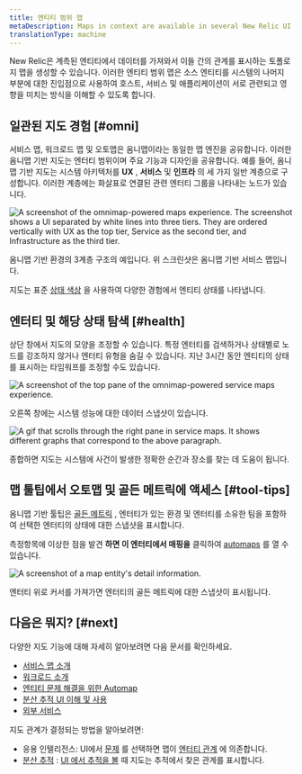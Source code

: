 ```yaml
---
title: 엔티티 범위 맵
metaDescription: Maps in context are available in several New Relic UI locations to show how entities relate to one another.
translationType: machine
---
```








New Relic은 계측된 엔티티에서 데이터를 가져와서 이들 간의 관계를 표시하는 토폴로지 맵을 생성할 수 있습니다. 이러한 엔티티 범위 맵은 소스 엔티티를 시스템의 나머지 부분에 대한 진입점으로 사용하여 호스트, 서비스 및 애플리케이션이 서로 관련되고 영향을 미치는 방식을 이해할 수 있도록 합니다.

## 일관된 지도 경험 [#omni]

서비스 맵, 워크로드 맵 및 오토맵은 옴니맵이라는 동일한 맵 엔진을 공유합니다. 이러한 옴니맵 기반 지도는 엔터티 범위이며 주요 기능과 디자인을 공유합니다. 예를 들어, 옴니맵 기반 지도는 시스템 아키텍처를 **UX** , **서비스** 및 **인프라** 의 세 가지 일반 계층으로 구성합니다. 이러한 계층에는 화살표로 연결된 관련 엔터티 그룹을 나타내는 노드가 있습니다.

<img
  title="Omnimap-powered service maps experience"
  alt="A screenshot of the omnimap-powered maps experience. The screenshot shows a UI separated by white lines into three tiers. They are ordered vertically with UX as the top tier, Service as the second tier, and Infrastructure as the third tier."
  src={omnimapServiceMaps}
/>

<figcaption>
  옴니맵 기반 환경의 3계층 구조의 예입니다. 위 스크린샷은 옴니맵 기반 서비스 맵입니다.
</figcaption>

지도는 표준 [상태 색상](/docs/alerts-applied-intelligence/new-relic-alerts/alert-conditions/view-entity-health-status-find-entities-without-alert-conditions/#colors) 을 사용하여 다양한 경험에서 엔티티 상태를 나타냅니다.

## 엔터티 및 해당 상태 탐색 [#health]

상단 창에서 지도의 모양을 조정할 수 있습니다. 특정 엔터티를 검색하거나 상태별로 노드를 강조하지 않거나 엔터티 유형을 숨길 수 있습니다. 지난 3시간 동안 엔티티의 상태를 표시하는 타임워프를 조정할 수도 있습니다.

<img
  title="Search, filter, and explore your entities"
  alt="A screenshot of the top pane of the omnimap-powered service maps experience."
  src={omnimapServiceMapsTopNav}
/>

오른쪽 창에는 시스템 성능에 대한 데이터 스냅샷이 있습니다.

<img
  title="Omnimap-powered service maps right pane"
  alt="A gif that scrolls through the right pane in service maps. It shows different graphs that correspond to the above paragraph."
  src={omnimapServiceMapsRightPane}
/>

종합하면 지도는 시스템에 사건이 발생한 정확한 순간과 장소를 찾는 데 도움이 됩니다.

## 맵 툴팁에서 오토맵 및 골든 메트릭에 액세스 [#tool-tips]

옴니맵 기반 툴팁은 [골든 메트릭](/docs/apis/nerdgraph/examples/golden-metrics-entities-nerdgraph-api-tutorial) , 엔터티가 있는 환경 및 엔터티를 소유한 팀을 포함하여 선택한 엔터티의 상태에 대한 스냅샷을 표시합니다.

측정항목에 이상한 점을 발견 **하면 이 엔터티에서 매핑을** 클릭하여 [automaps](/docs/new-relic-solutions/new-relic-one/ui-data/automaps) 를 열 수 있습니다.

<img
  title="A map entity's detail information."
  alt="A screenshot of a map entity's detail information."
  src={omnimapAutomapTooltip}
/>

<figcaption>
  엔터티 위로 커서를 가져가면 엔터티의 골든 메트릭에 대한 스냅샷이 표시됩니다.
</figcaption>

## 다음은 뭐지? [#next]

다양한 지도 기능에 대해 자세히 알아보려면 다음 문서를 확인하세요.

* [서비스 맵 소개](/docs/new-relic-solutions/new-relic-one/ui-data/service-maps/introduction-service-maps)
* [워크로드 소개](/docs/new-relic-solutions/new-relic-one/workloads/use-workloads#maps)
* [엔티티 문제 해결을 위한 Automap](/docs/new-relic-solutions/new-relic-one/ui-data/automaps)
* [분산 추적 UI 이해 및 사용](/docs/new-relic-solutions/new-relic-one/ui-data/explore-downstream-dependencies-new-relic-one)
* [외부 서비스](/docs/apm/apm-ui-pages/monitoring/external-services/external-services-intro)

지도 관계가 결정되는 방법을 알아보려면:

* 응용 인텔리전스: UI에서 [문제](/docs/alerts-applied-intelligence/applied-intelligence/incident-intelligence/use-incident-intelligence/#issue-summary) 를 선택하면 맵이 [엔터티 관계](/docs/apis/nerdgraph/examples/nerdgraph-relationships-api-tutorial) 에 의존합니다.
* [분산 추적](/docs/distributed-tracing/concepts/introduction-distributed-tracing) : [UI 에서 추적을 볼](/docs/distributed-tracing/ui-data/understand-use-distributed-tracing-ui#trace-map) 때 지도는 추적에서 찾은 관계를 표시합니다.